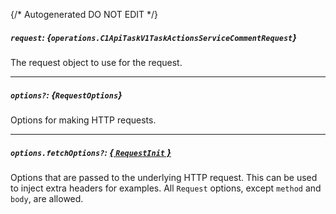 {/* Autogenerated DO NOT EDIT  */}

##### `request`: *{`operations.C1ApiTaskV1TaskActionsServiceCommentRequest`}*
The request object to use for the request.

<Collapsible openLabel={Labels.showProperties} closeLabel={Labels.hideProperties}>
  <C1ApiTaskV1TaskActionsServiceCommentRequest />
</Collapsible>

---
##### `options?`: *{`RequestOptions`}*
Options for making HTTP requests.

---
##### `options.fetchOptions?`: [*{ `RequestInit` }*](https://developer.mozilla.org/en-US/docs/Web/API/Request/Request#options)
Options that are passed to the underlying HTTP request. This can be used to inject extra headers for examples. All `Request` options, except `method` and `body`, are allowed.

